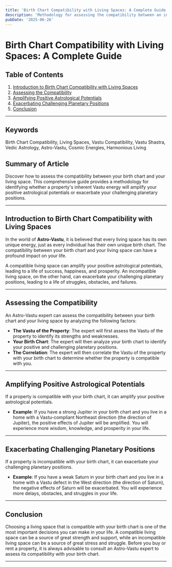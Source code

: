 ```yaml
---
title: 'Birth Chart Compatibility with Living Spaces: A Complete Guide'
description: 'Methodology for assessing the compatibility between an individual\'s birth chart and potential living or working spaces, including techniques for identifying whether a property\'s inherent Vastu energy will amplify positive astrological potentials or exacerbate challenging planetary positions.'
pubDate: '2025-06-26'
---
```


# Birth Chart Compatibility with Living Spaces: A Complete Guide

## Table of Contents
1. [Introduction to Birth Chart Compatibility with Living Spaces](#introduction-to-birth-chart-compatibility-with-living-spaces)
2. [Assessing the Compatibility](#assessing-the-compatibility)
3. [Amplifying Positive Astrological Potentials](#amplifying-positive-astrological-potentials)
4. [Exacerbating Challenging Planetary Positions](#exacerbating-challenging-planetary-positions)
5. [Conclusion](#conclusion)

---

## Keywords
Birth Chart Compatibility, Living Spaces, Vastu Compatibility, Vastu Shastra, Vedic Astrology, Astro-Vastu, Cosmic Energies, Harmonious Living

## Summary of Article
Discover how to assess the compatibility between your birth chart and your living space. This comprehensive guide provides a methodology for identifying whether a property\'s inherent Vastu energy will amplify your positive astrological potentials or exacerbate your challenging planetary positions.

---

## Introduction to Birth Chart Compatibility with Living Spaces

In the world of **Astro-Vastu**, it is believed that every living space has its own unique energy, just as every individual has their own unique birth chart. The compatibility between your birth chart and your living space can have a profound impact on your life.

A compatible living space can amplify your positive astrological potentials, leading to a life of success, happiness, and prosperity. An incompatible living space, on the other hand, can exacerbate your challenging planetary positions, leading to a life of struggles, obstacles, and failures.

---

## Assessing the Compatibility

An Astro-Vastu expert can assess the compatibility between your birth chart and your living space by analyzing the following factors:

- **The Vastu of the Property**: The expert will first assess the Vastu of the property to identify its strengths and weaknesses.
- **Your Birth Chart**: The expert will then analyze your birth chart to identify your positive and challenging planetary positions.
- **The Correlation**: The expert will then correlate the Vastu of the property with your birth chart to determine whether the property is compatible with you.

---

## Amplifying Positive Astrological Potentials

If a property is compatible with your birth chart, it can amplify your positive astrological potentials.

- **Example**: If you have a strong Jupiter in your birth chart and you live in a home with a Vastu-compliant Northeast direction (the direction of Jupiter), the positive effects of Jupiter will be amplified. You will experience more wisdom, knowledge, and prosperity in your life.

---

## Exacerbating Challenging Planetary Positions

If a property is incompatible with your birth chart, it can exacerbate your challenging planetary positions.

- **Example**: If you have a weak Saturn in your birth chart and you live in a home with a Vastu defect in the West direction (the direction of Saturn), the negative effects of Saturn will be exacerbated. You will experience more delays, obstacles, and struggles in your life.

---

## Conclusion

Choosing a living space that is compatible with your birth chart is one of the most important decisions you can make in your life. A compatible living space can be a source of great strength and support, while an incompatible living space can be a source of great stress and struggle. Before you buy or rent a property, it is always advisable to consult an Astro-Vastu expert to assess its compatibility with your birth chart.

---

